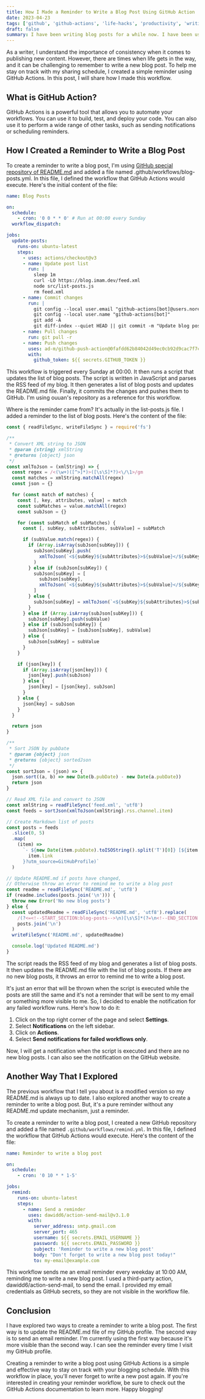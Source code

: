 ```yaml
---
title: How I Made a Reminder to Write a Blog Post Using GitHub Action
date: 2023-04-23
tags: ['github', 'github-actions', 'life-hacks', 'productivity', 'writing']
draft: false
summary: I have been writing blog posts for a while now. I have been using a simple workflow to remind me to write a blog post. I have been using GitHub Actions to automate this workflow. In this post, I will share how I made this workflow.
---
```


As a writer, I understand the importance of consistency when it comes to publishing new content. However, there are times when life gets in the way, and it can be challenging to remember to write a new blog post. To help me stay on track with my sharing schedule, I created a simple reminder using GitHub Actions. In this post, I will share how I made this workflow.

## What is GitHub Action?

GitHub Actions is a powerful tool that allows you to automate your workflows. You can use it to build, test, and deploy your code. You can also use it to perform a wide range of other tasks, such as sending notifications or scheduling reminders.

## How I Created a Reminder to Write a Blog Post

To create a reminder to write a blog post, I'm using [GitHub special repository of README.md](https://github.com/ImBIOS/ImBIOS) and added a file named .github/workflows/blog-posts.yml. In this file, I defined the workflow that GitHub Actions would execute. Here's the initial content of the file:

```yml
name: Blog Posts

on:
  schedule:
    - cron: '0 0 * * 0' # Run at 00:00 every Sunday
  workflow_dispatch:

jobs:
  update-posts:
    runs-on: ubuntu-latest
    steps:
      - uses: actions/checkout@v3
      - name: Update post list
        run: |
          sleep 1m
          curl -LO https://blog.imam.dev/feed.xml
          node src/list-posts.js
          rm feed.xml
      - name: Commit changes
        run: |
          git config --local user.email "github-actions[bot]@users.noreply.github.com"
          git config --local user.name "github-actions[bot]"
          git add -A
          git diff-index --quiet HEAD || git commit -m "Update blog posts"
      - name: Pull changes
        run: git pull -r
      - name: Push changes
        uses: ad-m/github-push-action@0fafdd62b84042d49ec0cb92d9cac7f7ce4ec79e
        with:
          github_token: ${{ secrets.GITHUB_TOKEN }}
```

This workflow is triggered every Sunday at 00:00. It then runs a script that updates the list of blog posts. The script is written in JavaScript and parses the RSS feed of my blog. It then generates a list of blog posts and updates the README.md file. Finally, it commits the changes and pushes them to GitHub. I'm using ouuan's repository as a reference for this workflow.

Where is the reminder came from? It's actually in the list-posts.js file. I added a reminder to the list of blog posts. Here's the content of the file:

```js
const { readFileSync, writeFileSync } = require('fs')

/**
 * Convert XML string to JSON
 * @param {string} xmlString
 * @returns {object} json
 */
const xmlToJson = (xmlString) => {
  const regex = /<(\w+)([^>]*)>([\s\S]*?)<\/\1>/gm
  const matches = xmlString.matchAll(regex)
  const json = {}

  for (const match of matches) {
    const [, key, attributes, value] = match
    const subMatches = value.matchAll(regex)
    const subJson = {}

    for (const subMatch of subMatches) {
      const [, subKey, subAttributes, subValue] = subMatch

      if (subValue.match(regex)) {
        if (Array.isArray(subJson[subKey])) {
          subJson[subKey].push(
            xmlToJson(`<${subKey}${subAttributes}>${subValue}</${subKey}>`)[subKey]
          )
        } else if (subJson[subKey]) {
          subJson[subKey] = [
            subJson[subKey],
            xmlToJson(`<${subKey}${subAttributes}>${subValue}</${subKey}>`)[subKey],
          ]
        } else {
          subJson[subKey] = xmlToJson(`<${subKey}${subAttributes}>${subValue}</${subKey}>`)[subKey]
        }
      } else if (Array.isArray(subJson[subKey])) {
        subJson[subKey].push(subValue)
      } else if (subJson[subKey]) {
        subJson[subKey] = [subJson[subKey], subValue]
      } else {
        subJson[subKey] = subValue
      }
    }

    if (json[key]) {
      if (Array.isArray(json[key])) {
        json[key].push(subJson)
      } else {
        json[key] = [json[key], subJson]
      }
    } else {
      json[key] = subJson
    }
  }

  return json
}

/**
 * Sort JSON by pubDate
 * @param {object} json
 * @returns {object} sortedJson
 */
const sortJson = (json) => {
  json.sort((a, b) => new Date(b.pubDate) - new Date(a.pubDate))
  return json
}

// Read XML file and convert to JSON
const xmlString = readFileSync('feed.xml', 'utf8')
const feeds = sortJson(xmlToJson(xmlString).rss.channel.item)

// Create Markdown list of posts
const posts = feeds
  .slice(0, 5)
  .map(
    (item) =>
      `- ${new Date(item.pubDate).toISOString().split('T')[0]} [${item.title}](${
        item.link
      }?utm_source=GitHubProfile)`
  )

// Update README.md if posts have changed,
// Otherwise throw an error to remind me to write a blog post
const readme = readFileSync('README.md', 'utf8')
if (readme.includes(posts.join('\n'))) {
  throw new Error('No new blog posts')
} else {
  const updatedReadme = readFileSync('README.md', 'utf8').replace(
    /(?<=<!--START_SECTION:blog-posts-->\n)[\s\S]*(?=\n<!--END_SECTION:blog-posts-->)/,
    posts.join('\n')
  )
  writeFileSync('README.md', updatedReadme)

  console.log('Updated README.md')
}
```

The script reads the RSS feed of my blog and generates a list of blog posts. It then updates the README.md file with the list of blog posts. If there are no new blog posts, it throws an error to remind me to write a blog post.

It's just an error that will be thrown when the script is executed while the posts are still the same and it's not a reminder that will be sent to my email or something more visible to me. So, I decided to enable the notification for any failed workflow runs. Here's how to do it:

1. Click on the top right corner of the page and select **Settings**.
2. Select **Notifications** on the left sidebar.
3. Click on **Actions**.
4. Select **Send notifications for failed workflows only**.

Now, I will get a notification when the script is executed and there are no new blog posts. I can also see the notification on the GitHub website.

## Another Way That I Explored

The previous workflow that I tell you about is a modified version so my README.md is always up to date. I also explored another way to create a reminder to write a blog post. But, it's a pure reminder without any README.md update mechanism, just a reminder.

To create a reminder to write a blog post, I created a new GitHub repository and added a file named `.github/workflows/remind.yml`. In this file, I defined the workflow that GitHub Actions would execute. Here's the content of the file:

```yml
name: Reminder to write a blog post

on:
  schedule:
    - cron: '0 10 * * 1-5'

jobs:
  remind:
    runs-on: ubuntu-latest
    steps:
      - name: Send a reminder
        uses: dawidd6/action-send-mail@v3.1.0
        with:
          server_address: smtp.gmail.com
          server_port: 465
          username: ${{ secrets.EMAIL_USERNAME }}
          password: ${{ secrets.EMAIL_PASSWORD }}
          subject: 'Reminder to write a new blog post'
          body: "Don't forget to write a new blog post today!"
          to: my-email@example.com
```

This workflow sends me an email reminder every weekday at 10:00 AM, reminding me to write a new blog post. I used a third-party action, dawidd6/action-send-mail, to send the email. I provided my email credentials as GitHub secrets, so they are not visible in the workflow file.

## Conclusion

I have explored two ways to create a reminder to write a blog post. The first way is to update the README.md file of my GitHub profile. The second way is to send an email reminder. I'm currently using the first way because it's more visible than the second way. I can see the reminder every time I visit my GitHub profile.

Creating a reminder to write a blog post using GitHub Actions is a simple and effective way to stay on track with your blogging schedule. With this workflow in place, you'll never forget to write a new post again. If you're interested in creating your reminder workflow, be sure to check out the GitHub Actions documentation to learn more. Happy blogging!
